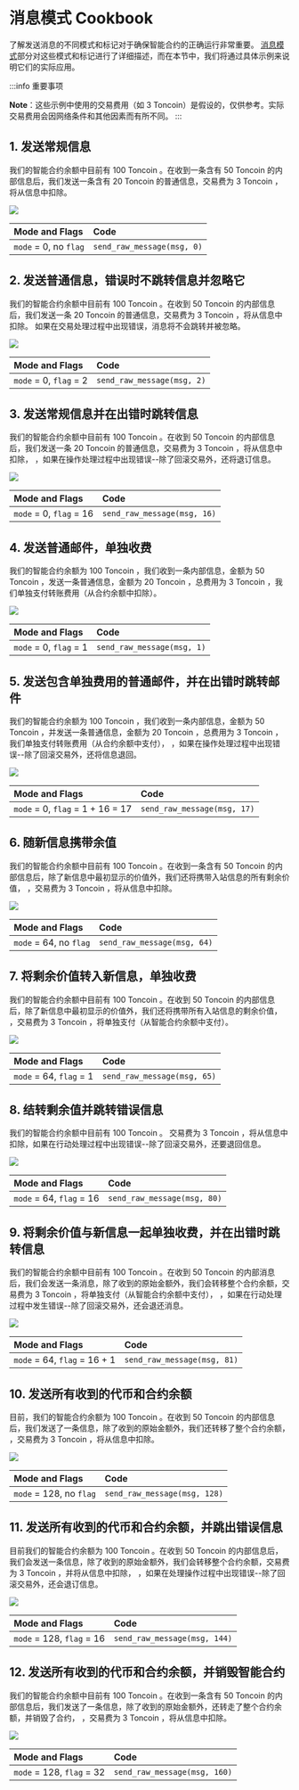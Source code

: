 # 消息模式 Cookbook

了解发送消息的不同模式和标记对于确保智能合约的正确运行非常重要。 
[消息模式](/v3/documentation/smart-contracts/message-management/sending-messages#message-modes)部分对这些模式和标记进行了详细描述，而在本节中，我们将通过具体示例来说明它们的实际应用。

:::info 重要事项

**Note**：这些示例中使用的交易费用（如 3 Toncoin）是假设的，仅供参考。实际交易费用会因网络条件和其他因素而有所不同。
:::

## 1. 发送常规信息

我们的智能合约余额中目前有 100  Toncoin 。在收到一条含有 50  Toncoin 的内部信息后，我们发送一条含有 20  Toncoin 的普通信息，交易费为 3  Toncoin ，将从信息中扣除。

![](/img/docs/message-modes-cookbook/send_regular_message_1.svg)

| Mode and Flags        | Code                       |
| :-------------------- | :------------------------- |
| `mode` = 0, no `flag` | `send_raw_message(msg, 0)` |

## 2. 发送普通信息，错误时不跳转信息并忽略它

我们的智能合约余额中目前有 100  Toncoin 。在收到 50  Toncoin 的内部信息后，我们发送一条 20  Toncoin 的普通信息，交易费为 3  Toncoin ，将从信息中扣除。
如果在交易处理过程中出现错误，消息将不会跳转并被忽略。

![](/img/docs/message-modes-cookbook/send_regular_message_2.svg)

| Mode and Flags         | Code                       |
| :--------------------- | :------------------------- |
| `mode` = 0, `flag` = 2 | `send_raw_message(msg, 2)` |

## 3. 发送常规信息并在出错时跳转信息

我们的智能合约余额中目前有 100  Toncoin 。在收到 50  Toncoin 的内部信息后，我们发送一条 20  Toncoin 的普通信息，交易费为 3  Toncoin ，将从信息中扣除， 
，如果在操作处理过程中出现错误--除了回滚交易外，还将退订信息。

![](/img/docs/message-modes-cookbook/send_regular_message_3_error.svg)

| Mode and Flags          | Code                        |
| :---------------------- | :-------------------------- |
| `mode` = 0, `flag` = 16 | `send_raw_message(msg, 16)` |

## 4. 发送普通邮件，单独收费

我们的智能合约余额为 100  Toncoin ，我们收到一条内部信息，金额为 50  Toncoin ，发送一条普通信息，金额为 20  Toncoin ，总费用为 3  Toncoin ，我们单独支付转账费用（从合约余额中扣除）。

![](/img/docs/message-modes-cookbook/send_regular_message_4.svg)

| Mode and Flags         | Code                       |
| :--------------------- | :------------------------- |
| `mode` = 0, `flag` = 1 | `send_raw_message(msg, 1)` |

## 5. 发送包含单独费用的普通邮件，并在出错时跳转邮件

我们的智能合约余额为 100  Toncoin ，我们收到一条内部信息，金额为 50  Toncoin ，并发送一条普通信息，金额为 20  Toncoin ，总费用为 3  Toncoin ，我们单独支付转账费用（从合约余额中支付）， 
，如果在操作处理过程中出现错误--除了回滚交易外，还将信息退回。

![](/img/docs/message-modes-cookbook/send_regular_message_5_error.svg)

| Mode and Flags                   | Code                        |
| :------------------------------- | :-------------------------- |
| `mode` = 0, `flag` = 1 + 16 = 17 | `send_raw_message(msg, 17)` |

## 6. 随新信息携带余值

我们的智能合约余额中目前有 100  Toncoin 。在收到一条含有 50  Toncoin 的内部信息后，除了新信息中最初显示的价值外，我们还将携带入站信息的所有剩余价值，
，交易费为 3  Toncoin ，将从信息中扣除。

![](/img/docs/message-modes-cookbook/carry_remaining_value_6.svg)

| Mode and Flags         | Code                        |
| :--------------------- | :-------------------------- |
| `mode` = 64, no `flag` | `send_raw_message(msg, 64)` |

## 7. 将剩余价值转入新信息，单独收费

我们的智能合约余额中目前有 100  Toncoin 。在收到 50  Toncoin 的内部信息后，除了新信息中最初显示的价值外，我们还将携带所有入站信息的剩余价值，
，交易费为 3  Toncoin ，将单独支付（从智能合约余额中支付）。

![](/img/docs/message-modes-cookbook/carry_remaining_value_7.svg)

| Mode and Flags          | Code                        |
| :---------------------- | :-------------------------- |
| `mode` = 64, `flag` = 1 | `send_raw_message(msg, 65)` |

## 8. 结转剩余值并跳转错误信息

我们的智能合约余额中目前有 100  Toncoin 。
交易费为 3  Toncoin ，将从信息中扣除，如果在行动处理过程中出现错误--除了回滚交易外，还要退回信息。

![](/img/docs/message-modes-cookbook/carry_remaining_value_8_error.svg)

| Mode and Flags           | Code                        |
| :----------------------- | :-------------------------- |
| `mode` = 64, `flag` = 16 | `send_raw_message(msg, 80)` |

## 9. 将剩余价值与新信息一起单独收费，并在出错时跳转信息

我们的智能合约余额中目前有 100  Toncoin 。在收到 50  Toncoin 的内部消息后，我们会发送一条消息，除了收到的原始金额外，我们会转移整个合约余额，交易费为 3  Toncoin ，将单独支付（从智能合约余额中支付），
，如果在行动处理过程中发生错误--除了回滚交易外，还会退还消息。

![](/img/docs/message-modes-cookbook/carry_remaining_value_9_error.svg)

| Mode and Flags               | Code                        |
| :--------------------------- | :-------------------------- |
| `mode` = 64, `flag` = 16 + 1 | `send_raw_message(msg, 81)` |

## 10. 发送所有收到的代币和合约余额

目前，我们的智能合约余额为 100  Toncoin 。在收到 50  Toncoin 的内部信息后，我们发送了一条信息，除了收到的原始金额外，我们还转移了整个合约余额， 
，交易费为 3  Toncoin ，将从信息中扣除。

![](/img/docs/message-modes-cookbook/carry_remaining_value_10.svg)

| Mode and Flags          | Code                         |
| :---------------------- | :--------------------------- |
| `mode` = 128, no `flag` | `send_raw_message(msg, 128)` |

## 11. 发送所有收到的代币和合约余额，并跳出错误信息

目前我们的智能合约余额为 100  Toncoin 。在收到 50  Toncoin 的内部信息后，我们会发送一条信息，除了收到的原始金额外，我们会转移整个合约余额，交易费为 3  Toncoin ，并将从信息中扣除， 
，如果在处理操作过程中出现错误--除了回滚交易外，还会退订信息。

![](/img/docs/message-modes-cookbook/carry_remaining_value_11_error.svg)

| Mode and Flags            | Code                         |
| :------------------------ | :--------------------------- |
| `mode` = 128, `flag` = 16 | `send_raw_message(msg, 144)` |

## 12. 发送所有收到的代币和合约余额，并销毁智能合约

我们的智能合约余额中目前有 100  Toncoin 。在收到一条含有 50  Toncoin 的内部信息后，我们发送了一条信息，除了收到的原始金额外，还转走了整个合约余额，并销毁了合约，
，交易费为 3  Toncoin ，将从信息中扣除。

![](/img/docs/message-modes-cookbook/carry_remaining_value_12.svg)

| Mode and Flags            | Code                         |
| :------------------------ | :--------------------------- |
| `mode` = 128, `flag` = 32 | `send_raw_message(msg, 160)` |
